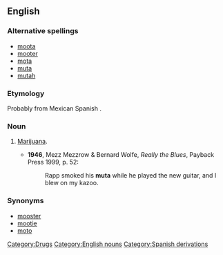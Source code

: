 ==English==

===Alternative spellings===
*[[moota]]
*[[mooter]]
*[[mota]]
*[[muta]]
*[[mutah]]

===Etymology===
Probably from Mexican Spanish {{term|mota}}.

===Noun===
{{en-noun|-}}

# {{context|US|slang}} [[marijuana|Marijuana]].
#*'''1946''', Mezz Mezzrow & Bernard Wolfe, ''Really the Blues'', Payback Press 1999, p. 52:
#*:Rapp smoked his '''muta''' while he played the new guitar, and I blew on my kazoo.

===Synonyms===
*[[mooster]]
*[[mootie]]
*[[moto]]

[[Category:Drugs]]
[[Category:English nouns]]
[[Category:Spanish derivations]]
